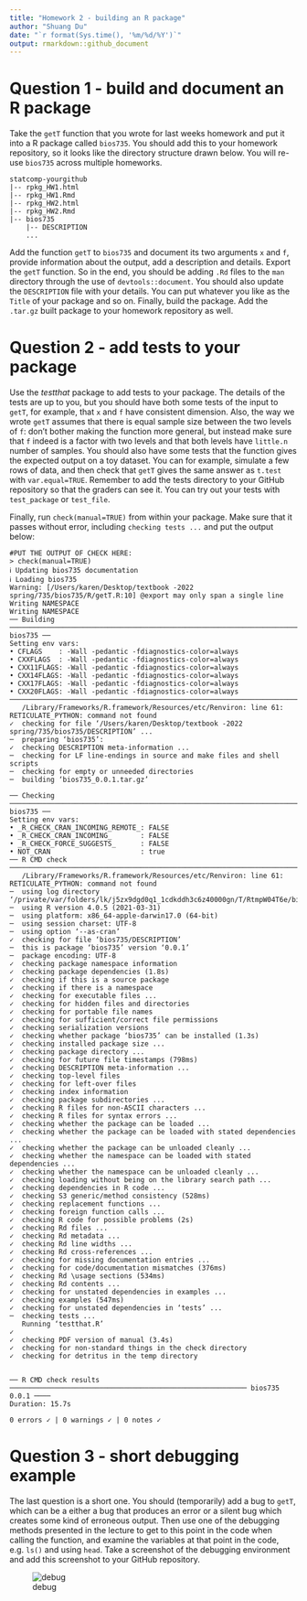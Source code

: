 ```yaml
---
title: "Homework 2 - building an R package"
author: "Shuang Du"
date: "`r format(Sys.time(), '%m/%d/%Y')`"
output: rmarkdown::github_document
---
```


# Question 1 - build and document an R package

Take the `getT` function that you wrote for last weeks homework and
put it into a R package called `bios735`. You should add this to
your homework repository, so it looks like the directory structure
drawn below. You will re-use `bios735` across multiple homeworks.

```
statcomp-yourgithub
|-- rpkg_HW1.html
|-- rpkg_HW1.Rmd
|-- rpkg_HW2.html
|-- rpkg_HW2.Rmd
|-- bios735
    |-- DESCRIPTION
    ...
```

Add the function `getT` to `bios735` and document its two arguments
`x` and `f`, provide information about the output, add a description
and details. Export the `getT` function. So in the end, you should be
adding `.Rd` files to the `man` directory through the use of
`devtools::document`. You should also update the `DESCRIPTION` file
with your details. You can put whatever you like as the `Title` of
your package and so on. Finally, build the package. Add the `.tar.gz`
built package to your homework repository as well.


# Question 2 - add tests to your package

Use the *testthat* package to add tests to your package. The details
of the tests are up to you, but you should have both some tests of the
input to `getT`, for example, that `x` and `f` have consistent
dimension. Also, the way we wrote `getT` assumes that there is equal
sample size between the two levels of `f`: don't bother making the
function more general, but instead make sure that `f` indeed is a
factor with two levels and that both levels have `little.n` number of
samples. You should also have some tests that the function gives the
expected output on a toy dataset. You can for example, simulate a few
rows of data, and then check that `getT` gives the same answer as
`t.test` with `var.equal=TRUE`. Remember to add the tests directory to
your GitHub repository so that the graders can see it. You can try out
your tests with `test_package` or `test_file`.

Finally, run `check(manual=TRUE)` from within your package. Make sure
that it passes without error, including `checking tests ...` and put
the output below: 

```
#PUT THE OUTPUT OF CHECK HERE:
> check(manual=TRUE)
ℹ Updating bios735 documentation
ℹ Loading bios735
Warning: [/Users/karen/Desktop/textbook -2022 spring/735/bios735/R/getT.R:10] @export may only span a single line
Writing NAMESPACE
Writing NAMESPACE
── Building ───────────────────────────────────────────────────────────────────────────── bios735 ──
Setting env vars:
• CFLAGS    : -Wall -pedantic -fdiagnostics-color=always
• CXXFLAGS  : -Wall -pedantic -fdiagnostics-color=always
• CXX11FLAGS: -Wall -pedantic -fdiagnostics-color=always
• CXX14FLAGS: -Wall -pedantic -fdiagnostics-color=always
• CXX17FLAGS: -Wall -pedantic -fdiagnostics-color=always
• CXX20FLAGS: -Wall -pedantic -fdiagnostics-color=always
────────────────────────────────────────────────────────────────────────────────────────────────────
   /Library/Frameworks/R.framework/Resources/etc/Renviron: line 61: RETICULATE_PYTHON: command not found
✓  checking for file ‘/Users/karen/Desktop/textbook -2022 spring/735/bios735/DESCRIPTION’ ...
─  preparing ‘bios735’:
✓  checking DESCRIPTION meta-information ...
─  checking for LF line-endings in source and make files and shell scripts
─  checking for empty or unneeded directories
─  building ‘bios735_0.0.1.tar.gz’
   
── Checking ───────────────────────────────────────────────────────────────────────────── bios735 ──
Setting env vars:
• _R_CHECK_CRAN_INCOMING_REMOTE_: FALSE
• _R_CHECK_CRAN_INCOMING_       : FALSE
• _R_CHECK_FORCE_SUGGESTS_      : FALSE
• NOT_CRAN                      : true
── R CMD check ─────────────────────────────────────────────────────────────────────────────────────
   /Library/Frameworks/R.framework/Resources/etc/Renviron: line 61: RETICULATE_PYTHON: command not found
─  using log directory ‘/private/var/folders/lk/j5zx9dgd0q1_1cdkddh3c6z40000gn/T/RtmpW04T6e/bios735.Rcheck’
─  using R version 4.0.5 (2021-03-31)
─  using platform: x86_64-apple-darwin17.0 (64-bit)
─  using session charset: UTF-8
─  using option ‘--as-cran’
✓  checking for file ‘bios735/DESCRIPTION’
─  this is package ‘bios735’ version ‘0.0.1’
─  package encoding: UTF-8
✓  checking package namespace information
✓  checking package dependencies (1.8s)
✓  checking if this is a source package
✓  checking if there is a namespace
✓  checking for executable files ...
✓  checking for hidden files and directories
✓  checking for portable file names
✓  checking for sufficient/correct file permissions
✓  checking serialization versions
✓  checking whether package ‘bios735’ can be installed (1.3s)
✓  checking installed package size ...
✓  checking package directory ...
✓  checking for future file timestamps (798ms)
✓  checking DESCRIPTION meta-information ...
✓  checking top-level files
✓  checking for left-over files
✓  checking index information
✓  checking package subdirectories ...
✓  checking R files for non-ASCII characters ...
✓  checking R files for syntax errors ...
✓  checking whether the package can be loaded ...
✓  checking whether the package can be loaded with stated dependencies ...
✓  checking whether the package can be unloaded cleanly ...
✓  checking whether the namespace can be loaded with stated dependencies ...
✓  checking whether the namespace can be unloaded cleanly ...
✓  checking loading without being on the library search path ...
✓  checking dependencies in R code ...
✓  checking S3 generic/method consistency (528ms)
✓  checking replacement functions ...
✓  checking foreign function calls ...
✓  checking R code for possible problems (2s)
✓  checking Rd files ...
✓  checking Rd metadata ...
✓  checking Rd line widths ...
✓  checking Rd cross-references ...
✓  checking for missing documentation entries ...
✓  checking for code/documentation mismatches (376ms)
✓  checking Rd \usage sections (534ms)
✓  checking Rd contents ...
✓  checking for unstated dependencies in examples ...
✓  checking examples (547ms)
✓  checking for unstated dependencies in ‘tests’ ...
─  checking tests ...
   Running ‘testthat.R’
✓ 
✓  checking PDF version of manual (3.4s)
✓  checking for non-standard things in the check directory
✓  checking for detritus in the temp directory
   
   
── R CMD check results ────────────────────────────────────────────────────────── bios735 0.0.1 ────
Duration: 15.7s

0 errors ✓ | 0 warnings ✓ | 0 notes ✓
```

# Question 3 - short debugging example

The last question is a short one. You should (temporarily) add a bug
to `getT`, which can be a either a bug that produces an error or a
silent bug which creates some kind of erroneous output. Then use one
of the debugging methods presented in the lecture to get to this point
in the code when calling the function, and examine the variables at
that point in the code, e.g. `ls()` and using `head`. Take a
screenshot of the debugging environment and add this screenshot to
your GitHub repository.

![debug](debug.png)


